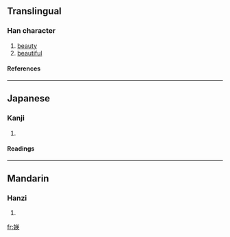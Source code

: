 ==Translingual==
===Han character===
{{Han char|rn=38|rad=女|as=09|sn=12|four=|canj=女廿中大 (VTLK)}}
# [[beauty]]
# [[beautiful]]
====References====
{{Han ref|kx=0267.010|dkj=06506|dj=0534.070|hdz=21056.050|uh=5A96|ud=23190}}
----
==Japanese==
===Kanji===
{{ja-kanji|grade=|rs=女09}}
# {{defn|Japanese}} 
====Readings====
{{ja-readings|on=[[えい]] (ei), [[ゆう]] (yū)|kun=}}
----
==Mandarin==
===Hanzi===
{{cmn-hanzi|pin=[[yīng]] (ying1)|wg=ying<sup>1</sup>}}
# {{defn|Mandarin}}

[[fr:媖]]